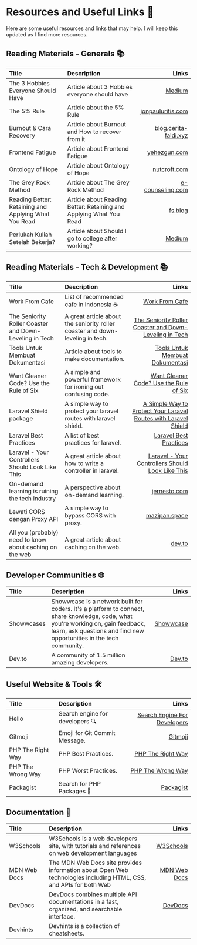 # Resources and Useful Links 📌

Here are some useful resources and links that may help. I will keep this updated as I find more resources.

## Reading Materials - Generals 📚️
| Title                                                | Description                                                        |                                                                                               Links |
|:-----------------------------------------------------|:-------------------------------------------------------------------|----------------------------------------------------------------------------------------------------:|
| The 3 Hobbies Everyone Should Have                   | Article about 3 Hobbies everyone should have                       |       [Medium](https://medium.com/age-of-awareness/the-3-hobbies-everyone-should-have-1a2de934be83) |
| The 5% Rule                                          | Article about the 5% Rule                                          |                             [jonpauluritis.com](https://jonpauluritis.com/articles/5-percent-rule/) |
| Burnout & Cara Recovery                              | Article about Burnout and How to recover from it                   |                  [blog.cerita-faldi.xyz](https://blog.cerita-faldi.xyz/burn-out-dan-cara-recovery/) |
| Frontend Fatigue                                     | Article about Frontend Fatigue                                     |                                      [yehezgun.com](https://yehezgun.com/articles/frontend-fatigue) |
| Ontology of Hope                                     | Article about Ontology of Hope                                     |                                      [nutcroft.com](https://nutcroft.com/blog/an-ontology-of-hope/) |
| The Grey Rock Method                                 | Article about The Grey Rock Method                                 |             [e-counseling.com](https://www.e-counseling.com/articles/what-is-the-grey-rock-method/) |
| Reading Better: Retaining and Applying What You Read | Article about Reading Better: Retaining and Applying What You Read |                                                                 [fs.blog](https://fs.blog/reading/) |
| Perlukah Kuliah Setelah Bekerja?                     | Article about Should I go to college after working?                | [Medium](https://medium.com/komunitas-blogger-m/masih-perlukah-kuliah-setelah-bekerja-93964c871939) |

## Reading Materials - Tech & Development 📚️
| Title                                                    | Description                                                                   |                                                                                                                                                                  Links |
|:---------------------------------------------------------|:------------------------------------------------------------------------------|-----------------------------------------------------------------------------------------------------------------------------------------------------------------------:|
| Work From Cafe                                           | List of recommended cafe in indonesia ☕️                                      |                                                                                                                     [Work From Cafe](https://workfromcafe.glide.page/) |
| The Seniority Roller Coaster and Down-Leveling in Tech   | A great article about the seniority roller coaster and down-leveling in tech. |                                             [The Seniority Roller Coaster and Down-Leveling in Tech](https://blog.pragmaticengineer.com/the-seniority-roller-coaster/) |
| Tools Untuk Membuat Dokumentasi                          | Article about tools to make documentation.                                    |                                                                            [Tools Untuk Membuat Dokumentasi](https://blog.cerita-faldi.xyz/tools-membuat-dokumentasi/) |
| Want Cleaner Code? Use the Rule of Six                   | A simple and powerful framework for ironing out confusing code.               |                                                                                       [Want Cleaner Code? Use the Rule of Six](https://davidamos.dev/the-rule-of-six/) |
| Laravel Shield package                                   | A simple way to protect your laravel routes with laravel shield.              | [A Simple Way to Protect Your Laravel Routes with Laravel Shield](https://dominik-geimer.com/articles/a-simple-way-to-protect-your-laravel-routes-with-laravel-shield) |
| Laravel Best Practices                                   | A list of best practices for laravel.                                         |                                                                                           [Laravel Best Practices](https://benjamincrozat.com/laravel-best-practices/) |
| Laravel - Your Controllers Should Look Like This         | A great article about how to write a controller in laravel.                   |                       [Laravel - Your Controllers Should Look Like This](https://medium.com/@macielthiago/laravel-your-controllers-should-look-like-this-c09ff9f40841) |
| On-demand learning is ruining the tech industry          | A perspective about on-demand learning.                                       |                                                                                                        [jernesto.com](https://www.jernesto.com/articles/learning.html) |
| Lewati CORS dengan Proxy API                             | A simple way to bypass CORS with proxy.                                       |                                                                                                    [mazipan.space](https://mazipan.space/lewati-cors-dengan-proxy-api) |
| All you (probably) need to know about caching on the web | A great article about caching on the web.                                     |                                                                        [dev.to](https://dev.to/enterspeed/all-you-probably-need-to-know-about-caching-on-the-web-4loa) |

## Developer Communities 🌐
| Title      | Description                                                                                                                                                                                               |                              Links |
|:-----------|:----------------------------------------------------------------------------------------------------------------------------------------------------------------------------------------------------------|-----------------------------------:|
| Showwcases | Showwcase is a network built for coders. It's a platform to connect, share knowledge, code, what you're working on, gain feedback, learn, ask questions and find new opportunities in the tech community. | [Showwcase](https://showwcase.com) |
| Dev.to     | A community of 1.5 million amazing developers.                                                                                                                                                            |           [Dev.to](https://dev.to) |

## Useful Website & Tools 🛠️

| Title             | Description                     |                                                     Links |
|:------------------|:--------------------------------|----------------------------------------------------------:|
| Hello             | Search engine for developers 🔍 | [Search Engine For Developers](https://beta.sayhello.so/) |
| Gitmoji           | Emoji for Git Commit Message.   |                           [Gitmoji](https://gitmoji.dev/) |
| PHP The Right Way | PHP Best Practices.             |          [PHP The Right Way](https://phptherightway.com/) |
| PHP The Wrong Way | PHP Worst Practices.            |          [PHP The Wrong Way](https://phpthewrongway.com/) |
| Packagist         | Search for PHP Packages 🐘      |                       [Packagist](https://packagist.org/) |

## Documentation 📖️

| Title        | Description                                                                                                       |                                                Links |
|:-------------|:------------------------------------------------------------------------------------------------------------------|-----------------------------------------------------:|
| W3Schools    | W3Schools is a web developers site, with tutorials and references on web development languages                    |              [W3Schools](https://www.w3schools.com/) |
| MDN Web Docs | The MDN Web Docs site provides information about Open Web technologies including HTML, CSS, and APIs for both Web | [MDN Web Docs](https://developer.mozilla.org/en-US/) |
| DevDocs      | DevDocs combines multiple API documentations in a fast, organized, and searchable interface.                      |                       [DevDocs](https://devdocs.io/) |
| Devhints     | Devhints is a collection of cheatsheets.                                                                          |                                                      |